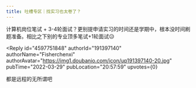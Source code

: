 ```yaml
---
title: 吐槽专区｜找实习也太卷了？
---
```



<Forum groupName="今天你写bug了么?" groupUrl="https://www.douban.com/group/a_bug/" archivedAt="2025-05-16T16:40:25.548Z">
  <Post
    id="263460568"
    title="吐槽专区｜找实习也太卷了？"
    url="https://www.douban.com/group/topic/263460568/?_spm_id=MTgxNjY5ODQ2"
    pubTime="2022-04-03"
    highlightUserId="191397140"
  >
计算机岗位笔试 +
3-4轮面试？更别提申请实习的时间还是学期中，根本没时间刷题准备。相比之下别的专业顶多笔试+1轮面试😥

<Reply
  id="4597751848"
  authorId="191397140"
  authorName="Fisherchenxi"
  authorAvatar="https://img1.doubanio.com/icon/up191397140-20.jpg"
  pubTime="2022-03-29"
  pubLocation="20:57:59"
  upvotes={0}
>
都是远程的无所谓吧
</Reply>
  </Post>
</Forum>
